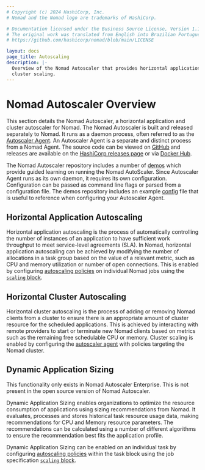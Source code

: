 ```yaml
---
# Copyright (c) 2024 HashiCorp, Inc.
# Nomad and the Nomad logo are trademarks of HashiCorp.

# Documentation licensed under the Business Source License, Version 1.1.
# The original work was translated from English into Brazilian Portuguese.
# https://github.com/hashicorp/nomad/blob/main/LICENSE

layout: docs
page_title: Autoscaling
description: |-
  Overview of the Nomad Autoscaler that provides horizontal application and
  cluster scaling.
---
```


# Nomad Autoscaler Overview

This section details the Nomad Autoscaler, a horizontal application and cluster
autoscaler for Nomad. The Nomad Autoscaler is built and released separately to
Nomad. It runs as a daemon process, often referred to as the [Autoscaler Agent][autoscaler_agent].
An Autoscaler Agent is a separate and distinct process from a Nomad Agent. The
source code can be viewed on [GitHub][autoscaler_github] and releases are available
on the [HashiCorp releases page][autoscaler_releases] or via [Docker Hub][autoscaler_dockerhub].

The Nomad Autoscaler repository includes a number of [demos][autoscaler_demo]
which provide guided learning on running the Nomad AutoScaler. Since Autoscaler
Agent runs as its own daemon, it requires its own configuration. Configuration
can be passed as command line flags or parsed from a configuration file. The demos
repository includes an example [config][autoscaler_config] file that is useful to
reference when configuring your Autoscaler Agent.

## Horizontal Application Autoscaling

Horizontal application autoscaling is the process of automatically controlling the
number of instances of an application to have sufficient work throughput to meet
service-level agreements (SLA). In Nomad, horizontal application autoscaling can
be achieved by modifying the number of allocations in a task group based on the
value of a relevant metric, such as CPU and memory utilization or number of open
connections. This is enabled by configuring [autoscaling policies][autoscaling_policy]
on individual Nomad jobs using the [`scaling` block][scaling_block].

## Horizontal Cluster Autoscaling

Horizontal cluster autoscaling is the process of adding or removing Nomad clients
from a cluster to ensure there is an appropriate amount of cluster resource for
the scheduled applications. This is achieved by interacting with remote providers
to start or terminate new Nomad clients based on metrics such as the remaining
free schedulable CPU or memory. Cluster scaling is enabled by configuring the
[autoscaler agent](/nomad/tools/autoscaling/agent#dir) with policies targeting the Nomad
cluster.

## Dynamic Application Sizing

<EnterpriseAlert>
  This functionality only exists in Nomad Autoscaler Enterprise. This is not
  present in the open source version of Nomad Autoscaler.
</EnterpriseAlert>

Dynamic Application Sizing enables organizations to optimize the resource
consumption of applications using sizing recommendations from Nomad. It evaluates,
processes and stores historical task resource usage data, making recommendations
for CPU and Memory resource parameters. The recommendations can be calculated
using a number of different algorithms to ensure the recommendation best fits
the application profile.

Dynamic Application Sizing can be enabled on an individual task by configuring
[autoscaling policies][autoscaling_policy] within the task block using the job
specification [`scaling` block][scaling_block].

[scaling_block]: /nomad/docs/job-specification/scaling#scaling-block
[autoscaling_policy]: /nomad/tools/autoscaling/policy
[autoscaler_github]: https://github.com/hashicorp/nomad-autoscaler
[autoscaler_releases]: https://releases.hashicorp.com/nomad-autoscaler/
[autoscaler_dockerhub]: https://hub.docker.com/r/hashicorp/nomad-autoscaler
[autoscaler_demo]: https://github.com/hashicorp/nomad-autoscaler-demos
[autoscaler_config]: https://github.com/hashicorp/nomad-autoscaler-demos/blob/1ecd9f32c749f1faaf4154b8a7e57fa68642fd33/cloud/demos/on-demand-batch/aws/jobs/autoscaler.nomad.tpl#L20
[autoscaler_agent]: /nomad/tools/autoscaling/agent
